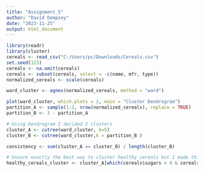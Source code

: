 ---
title: "Assignment_5"
author: "David Dempsey"
date: "2023-11-25"
output: html_document
---


```{r cereals}
library(readr)
library(cluster)
cereals <- read_csv("C:/Users/pc/Downloads/Cereals.csv")
set.seed(123)
cereals <- na.omit(cereals)
cereals <- subset(cereals, select = -c(name, mfr, type))
normalized_cereals <- scale(cereals)

ward_cluster <- agnes(normalized_cereals, method = "ward")

plot(ward_cluster, which.plots = 2, main = "Cluster Dendrogram")
partition_A <- sample(1:2, nrow(normalized_cereals), replace = TRUE)
partition_B <- 3 - partition_A

# Using Dendrogram I decided 5 clusters
cluster_A <- cutree(ward_cluster, k=5) 
cluster_B <- cutree(ward_cluster,k = partition_B )

consistency <- sum(cluster_A == cluster_B) / length(cluster_B)

# Unsure exactly the best way to cluster healthy cereals but I made this
healthy_cereals_cluster <- cluster_A[which(cereals$sugars < 4 & cereals$fiber > 4)]

```


